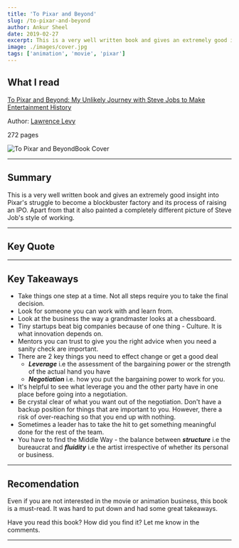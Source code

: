 ```yaml
---
title: 'To Pixar and Beyond'
slug: /to-pixar-and-beyond
author: Ankur Sheel
date: 2019-02-27
excerpt: This is a very well written book and gives an extremely good insight into Pixar's struggle to become a blockbuster factory.
image: ./images/cover.jpg
tags: ['animation', 'movie', 'pixar']
---
```



## What I read

[](https://www.amazon.com/gp/product/0545790352/ref=as_li_qf_sp_asin_il_tl?ie=UTF8&tag=excnotfou-20&camp=1789&creative=9325&linkCode=as2&creativeASIN=0545790352&linkId=95da9a48ef735878934f5d039f584a9c)[To Pixar and Beyond: My Unlikely Journey with Steve Jobs to Make Entertainment History](https://www.bookdepository.com/Pixar-Beyond-Lawrence-Levy/9781786071866)

Author: [Lawrence Levy](http://lawrencelevy.com/)

272 pages

![To Pixar and Beyond](./images/cover.jpg)Book Cover

---

## Summary

This is a very well written book and gives an extremely good insight into Pixar's struggle to become a blockbuster factory and its process of raising an IPO. Apart from that it also painted a completely different picture of Steve Job's style of working.

---

## Key Quote

<Quote quote="There is nothing you can do about where the pieces are. It's only your next move that matters." />

---

## Key Takeaways

-   Take things one step at a time. Not all steps require you to take the final decision.
-   Look for someone you can work with and learn from.
-   Look at the business the way a grandmaster looks at a chessboard.
-   Tiny startups beat big companies because of one thing - Culture. It is what innovation depends on.
-   Mentors you can trust to give you the right advice when you need a sanity check are important.
-   There are 2 key things you need to effect change or get a good deal
    -   **_Leverage_** i.e the assessment of the bargaining power or the strength of the actual hand you have
    -   **_Negotiation_** i.e. how you put the bargaining power to work for you.
-   It's helpful to see what leverage you and the other party have in one place before going into a negotiation.
-   Be crystal clear of what you want out of the negotiation. Don't have a backup position for things that are important to you. However, there a risk of over-reaching so that you end up with nothing.
-   Sometimes a leader has to take the hit to get something meaningful done for the rest of the team.
-   You have to find the Middle Way - the balance between **_structure_** i.e the bureaucrat and **_fluidity_** i.e the artist irrespective of whether its personal or business.

---

## Recomendation

Even if you are not interested in the movie or animation business, this book is a must-read. It was hard to put down and had some great takeaways.

Have you read this book? How did you find it? Let me know in the comments.

---

